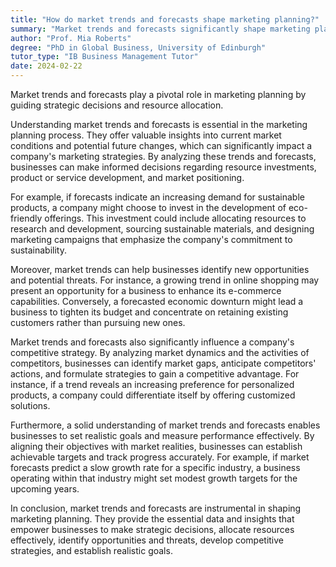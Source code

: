 ```yaml
---
title: "How do market trends and forecasts shape marketing planning?"
summary: "Market trends and forecasts significantly shape marketing planning by guiding strategic decisions and resource allocation."
author: "Prof. Mia Roberts"
degree: "PhD in Global Business, University of Edinburgh"
tutor_type: "IB Business Management Tutor"
date: 2024-02-22
---
```


Market trends and forecasts play a pivotal role in marketing planning by guiding strategic decisions and resource allocation.

Understanding market trends and forecasts is essential in the marketing planning process. They offer valuable insights into current market conditions and potential future changes, which can significantly impact a company's marketing strategies. By analyzing these trends and forecasts, businesses can make informed decisions regarding resource investments, product or service development, and market positioning.

For example, if forecasts indicate an increasing demand for sustainable products, a company might choose to invest in the development of eco-friendly offerings. This investment could include allocating resources to research and development, sourcing sustainable materials, and designing marketing campaigns that emphasize the company's commitment to sustainability.

Moreover, market trends can help businesses identify new opportunities and potential threats. For instance, a growing trend in online shopping may present an opportunity for a business to enhance its e-commerce capabilities. Conversely, a forecasted economic downturn might lead a business to tighten its budget and concentrate on retaining existing customers rather than pursuing new ones.

Market trends and forecasts also significantly influence a company's competitive strategy. By analyzing market dynamics and the activities of competitors, businesses can identify market gaps, anticipate competitors' actions, and formulate strategies to gain a competitive advantage. For instance, if a trend reveals an increasing preference for personalized products, a company could differentiate itself by offering customized solutions.

Furthermore, a solid understanding of market trends and forecasts enables businesses to set realistic goals and measure performance effectively. By aligning their objectives with market realities, businesses can establish achievable targets and track progress accurately. For example, if market forecasts predict a slow growth rate for a specific industry, a business operating within that industry might set modest growth targets for the upcoming years.

In conclusion, market trends and forecasts are instrumental in shaping marketing planning. They provide the essential data and insights that empower businesses to make strategic decisions, allocate resources effectively, identify opportunities and threats, develop competitive strategies, and establish realistic goals.
    